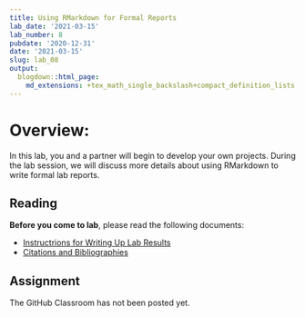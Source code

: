 ```yaml
---
title: Using RMarkdown for Formal Reports
lab_date: '2021-03-15'
lab_number: 8
pubdate: '2020-12-31'
date: '2021-03-15'
slug: lab_08
output:
  blogdown::html_page:
    md_extensions: +tex_math_single_backslash+compact_definition_lists
---
```

# Overview:

In this lab, you and a partner will begin to develop your own projects. During the lab session, we will discuss more details about using RMarkdown to write formal lab reports.

## Reading

**Before you come to lab**, please read the following documents:

* [Instructrions for Writing Up Lab Results](/lab_docs/lab_08_instructions){target="_blank"}
* [Citations and Bibliographies](/lab_docs/lab_08_citations_bibliographies){target="_blank"}

## Assignment

The GitHub Classroom has not been posted yet.
